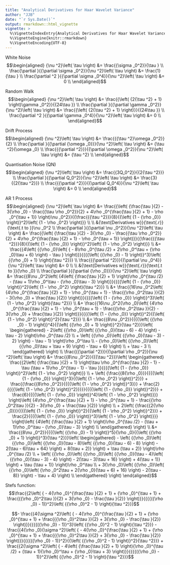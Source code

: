 ```yaml
---
title: "Analytical Derivatives for Haar Wavelet Variance"
author: "JJB"
date: "`r Sys.Date()`"
output: rmarkdown::html_vignette
vignette: >
  %\VignetteIndexEntry{Analytical Derivatives for Haar Wavelet Variance}
  %\VignetteEngine{knitr::rmarkdown}
  %\VignetteEncoding{UTF-8}
---
```


White Noise
$$\begin{aligned}
  {\nu ^2}\left( \tau  \right) &= \frac{{\sigma _0^2}}{\tau } \\
  \frac{\partial }{{\partial \sigma _0^2}}{\nu ^2}\left( \tau  \right) &= \frac{1}{\tau } \\
  \frac{\partial ^2 }{{\partial \sigma _0^4}}{\nu ^2}\left( \tau  \right) &= 0 \\
\end{aligned}$$

Random Walk
$$\begin{aligned}
  {\nu ^2}\left( \tau  \right) &= \frac{{\left( {2{\tau ^2} + 1} \right)\gamma _0^2}}{{24\tau }} \\
  \frac{\partial }{{\partial \gamma _0^2}}{\nu ^2}\left( \tau  \right) &= \frac{{\left( {2{\tau ^2} + 1} \right)}}{{24\tau }} \\
  \frac{\partial ^2 }{{\partial \gamma _0^4}}{\nu ^2}\left( \tau  \right) &= 0 \\
\end{aligned}$$

Drift Process
$$\begin{aligned}
  {\nu ^2}\left( \tau  \right) &= \frac{{{\tau ^2}\omega _0^2}}{2} \\
  \frac{\partial }{{\partial {\omega _0}}}{\nu ^2}\left( \tau  \right) &= {\tau ^2}{\omega _0} \\
  \frac{{{\partial ^2}}}{{\partial \omega _0^2}}{\nu ^2}\left( \tau  \right) &= {\tau ^2} \\
\end{aligned}$$

Quantisation Noise (QN)
$$\begin{aligned}
  {\nu ^2}\left( \tau  \right) &= \frac{{3Q_0^2}}{{2{\tau ^2}}} \\
  \frac{\partial }{{\partial Q_0^2}}{\nu ^2}\left( \tau  \right) &= \frac{3}{{2{\tau ^2}}} \\
  \frac{{{\partial ^2}}}{{\partial Q_0^4}}{\nu ^2}\left( \tau  \right) &= 0 \\
\end{aligned}$$

AR 1 Process
$$\begin{aligned}
  {\nu ^2}\left( \tau  \right) &= \frac{{\left( {\frac{\tau }{2} - 3{\rho _0} - \frac{{\tau \rho _0^2}}{2} + 4\rho _0^{\frac{\tau }{2} + 1} - \rho _0^{\tau  + 1}} \right)\nu _0^2}}{{\frac{{{\tau ^2}}}{8}{{\left( {1 - {\rho _0}} \right)}^2}\left( {1 - \rho _0^2} \right)}} \\
  \\
  &{\text{Derivatives w}}{\text{.r}}{\text{.t to }}\nu _0^2 \\
  \frac{\partial }{{\partial \nu _0^2}}{\nu ^2}\left( \tau  \right) &= \frac{{\left( {\frac{\tau }{2} - 3{\rho _0} - \frac{{\tau \rho _0^2}}{2} + 4\rho _0^{\frac{\tau }{2} + 1} - \rho _0^{\tau  + 1}} \right)}}{{\frac{{{\tau ^2}}}{8}{{\left( {1 - {\rho _0}} \right)}^2}\left( {1 - \rho _0^2} \right)}} \\
   &= \frac{{4\left( {{\rho _0}\left( { - 8\rho _0^{\tau /2} + 2\rho _0^\tau  + {\rho _0}\tau  + 6} \right) - \tau } \right)}}{{{{\left( {{\rho _0} - 1} \right)}^3}\left( {{\rho _0} + 1} \right){\tau ^2}}} \\
  \frac{{{\partial ^2}}}{{\partial \nu _0^4}}{\nu ^2}\left( \tau  \right) &= 0 \\ 
     \\
   &{\text{Derivatives w}}{\text{.r}}{\text{.t to }}{\rho _0} \\
\frac{\partial }{{\partial {\rho _0}}}{\nu ^2}\left( \tau  \right) &= \frac{{8\nu _0^2\left( {4\left( {\frac{\tau }{2} + 1} \right)\rho _0^{\tau /2} - (\tau  + 1)\rho _0^\tau  - {\rho _0}\tau  - 3} \right)}}{{{{\left( {1 - {\rho _0}} \right)}^2}\left( {1 - \rho _0^2} \right){\tau ^2}}} \\
   &+ \frac{{16\nu _0^2\left( {4\rho _0^{\frac{\tau }{2} + 1} - \rho _0^{\tau  + 1} - \frac{{\rho _0^2\tau }}{2} - 3{\rho _0} + \frac{\tau }{2}} \right)}}{{{{\left( {1 - {\rho _0}} \right)}^3}\left( {1 - \rho _0^2} \right){\tau ^2}}} \\
   &+ \frac{{16\nu _0^2{\rho _0}\left( {4\rho _0^{\frac{\tau }{2} + 1} - \rho _0^{\tau  + 1} - \frac{{\rho _0^2\tau }}{2} - 3{\rho _0} + \frac{\tau }{2}} \right)}}{{{{\left( {1 - {\rho _0}} \right)}^2}{{\left( {1 - \rho _0^2} \right)}^2}{\tau ^2}}} \\
   &= \frac{{8\nu _0^2}}{{{{\left( {{\rho _0} - 1} \right)}^4}{{\left( {{\rho _0} + 1} \right)}^2}{\tau ^2}}}\left( \begin{gathered}
   - 2\left( {{\rho _0}\left( {{\rho _0}(\tau  - 6) - 4} \right) - \tau  - 2} \right)\rho _0^{\tau /2} \\
   + \left( {{\rho _0}\left( {{\rho _0}(\tau  - 3) - 2} \right) - \tau  - 1} \right)\rho _0^\tau  \\
   - {\rho _0}\left( {{\rho _0}\left( {{\rho _0}\tau  + \tau  + 9} \right) - \tau  + 6} \right) \\
   + \tau  - 3 \\ 
\end{gathered}  \right) \\ 
  \frac{{{\partial ^2}}}{{\partial \rho _0^2}}{\nu ^2}\left( \tau  \right) &= \frac{{8\nu _0^2}}{{{\tau ^2}}}\left( \begin{gathered}
  \frac{{2\left( {\frac{\tau }{2} + 1} \right)\tau \rho _0^{\frac{\tau }{2} - 1} - \tau (\tau  + 1)\rho _0^{\tau  - 1} - \tau }}{{{{\left( {1 - {\rho _0}} \right)}^2}\left( {1 - \rho _0^2} \right)}} \\
   + \left( {\frac{{8{\rho _0}}}{{{{\left( {1 - {\rho _0}} \right)}^3}{{\left( {1 - \rho _0^2} \right)}^2}}} + \frac{{\frac{{8\rho _0^2}}{{{{\left( {1 - \rho _0^2} \right)}^3}}} + \frac{2}{{{{\left( {1 - \rho _0^2} \right)}^2}}}}}{{{{\left( {1 - {\rho _0}} \right)}^2}}} + \frac{6}{{{{\left( {1 - {\rho _0}} \right)}^4}\left( {1 - \rho _0^2} \right)}}} \right)\left( {4\rho _0^{\frac{\tau }{2} + 1} - \rho _0^{\tau  + 1} - \frac{{\rho _0^2\tau }}{2} - 3{\rho _0} + \frac{\tau }{2}} \right) \\
   + 2\left( {\frac{{2{\rho _0}}}{{{{\left( {1 - {\rho _0}} \right)}^2}{{\left( {1 - \rho _0^2} \right)}^2}}} + \frac{2}{{{{\left( {1 - {\rho _0}} \right)}^3}\left( {1 - \rho _0^2} \right)}}} \right)\left( {4\left( {\frac{\tau }{2} + 1} \right)\rho _0^{\tau /2} - (\tau  + 1)\rho _0^\tau  - {\rho _0}\tau  - 3} \right) \\ 
\end{gathered}  \right) \\
   &= \frac{{8\nu _0^2}}{{{{\left( {{\rho _0} - 1} \right)}^5}{\rho _0}{{\left( {{\rho _0} + 1} \right)}^3}{\tau ^2}}}\left( \begin{gathered}
   - \left( {{\rho _0}\left( {{\rho _0}\left( {{\rho _0}(\tau  - 8)\left( {{\rho _0}(\tau  - 6) - 8} \right) - 2(\tau  - 6)\tau  + 64} \right) + 8(\tau  + 2)} \right) + \tau (\tau  + 2)} \right)\rho _0^{\tau /2} \\
   + \left( {{\rho _0}\left( {{\rho _0}\left( {{\rho _0}(\tau  - 4)\left( {{\rho _0}(\tau  - 3) - 4} \right) - 2(\tau  - 3)\tau  + 16} \right) + 4(\tau  + 1)} \right) + \tau (\tau  + 1)} \right)\rho _0^\tau  \\
   + 3{\rho _0}\left( {{\rho _0}\left( {{\rho _0}\left( {\rho _0^2\tau  + 2{\rho _0}(\tau  + 6) + 16} \right) - 2(\tau  - 8)} \right) - \tau  + 4} \right) \\ 
\end{gathered}  \right) 
   \end{aligned}$$


Stefs function:
$$\frac{{2\left( { - 4{\rho _0}^{\frac{\tau }{2} + 1} + {\rho _0}^{\tau  + 1} + \frac{{{\rho _0}^2\tau }}{2} + 3{\rho _0} - \frac{\tau }{2}} \right)}}{{{{({\rho _0} - 1)}^2}\left( {{\rho _0}^2 - 1} \right){\tau ^2}}}$$

$$- \frac{{4{\sigma ^2}\left( { - 4{\rho _0}^{\frac{\tau }{2} + 1} + {\rho _0}^{\tau  + 1} + \frac{{{\rho _0}^2\tau }}{2} + 3{\rho _0} - \frac{\tau }{2}} \right)}}{{{{({\rho _0} - 1)}^3}\left( {{\rho _0}^2 - 1} \right){\tau ^2}}} - \frac{{4{\rho _0}{\sigma ^2}\left( { - 4{\rho _0}^{\frac{\tau }{2} + 1} + {\rho _0}^{\tau  + 1} + \frac{{{\rho _0}^2\tau }}{2} + 3{\rho _0} - \frac{\tau }{2}} \right)}}{{{{({\rho _0} - 1)}^2}{{\left( {{\rho _0}^2 - 1} \right)}^2}{\tau ^2}}} + \frac{{2{\sigma ^2}\left( { - 4\left( {\frac{\tau }{2} + 1} \right){\rho _0}^{\tau /2} + (\tau  + 1){\rho _0}^\tau  + {\rho _0}\tau  + 3} \right)}}{{{{({\rho _0} - 1)}^2}\left( {{\rho _0}^2 - 1} \right){\tau ^2}}}$$